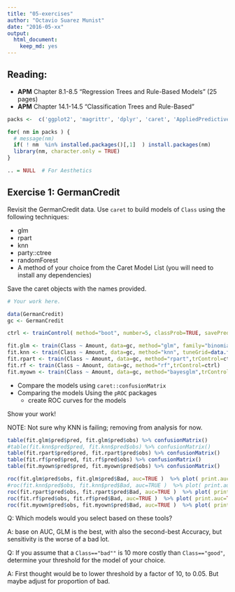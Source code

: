 ---
title: "05-exercises"
author: "Octavio Suarez Munist"
date: "2016-05-xx"
output:  
  html_document: 
    keep_md: yes
---

## Reading:
- **APM** Chapter 8.1-8.5 "Regression Trees and Rule-Based Models" (25 pages)
- **APM** Chapter 14.1-14.5 "Classification Trees and Rule-Based"  

```{r, echo=FALSE, results='hide', warning=FALSE }
packs <-  c('ggplot2', 'magrittr', 'dplyr', 'caret', 'AppliedPredictiveModeling', 'pROC')

for( nm in packs ) { 
  # message(nm)
  if( ! nm  %in% installed.packages()[,1]  ) install.packages(nm)
  library(nm, character.only = TRUE)
}

.. = NULL  # For Aesthetics

```


## Exercise 1: GermanCredit

Revisit the GermanCredit data. Use `caret` to build models of `Class` using the following techniques:

- glm
- rpart
- knn
- party::ctree
- randomForest
- A method of your choice from the Caret Model List (you will need to install any dependencies)

Save the caret objects with the names provided.

```{r}

# Your work here. 

data(GermanCredit)
gc <- GermanCredit

ctrl <- trainControl( method="boot", number=5, classProb=TRUE, savePrediction=TRUE )

fit.glm <- train(Class ~ Amount, data=gc, method="glm", family="binomial", trControl=ctrl)
fit.knn <- train(Class ~ Amount, data=gc, method="knn", tuneGrid=data.frame( k=c(40,50,60)))
fit.rpart <- train(Class ~ Amount, data=gc, method="rpart",trControl=ctrl, tuneLength=20)
fit.rf <- train(Class ~ Amount, data=gc, method="rf",trControl=ctrl)
fit.myown <- train(Class ~ Amount, data=gc, method="bayesglm",trControl=ctrl)


```


- Compare the models using `caret::confusionMatrix`
- Comparing the models Using the `pROC` packages
  - create ROC curves for the models 
  
Show your work! 

NOTE: Not sure why KNN is failing; removing from analysis for now.

```{r}

table(fit.glm$pred$pred, fit.glm$pred$obs) %>% confusionMatrix()
#table(fit.knn$pred$pred, fit.knn$pred$obs) %>% confusionMatrix()
table(fit.rpart$pred$pred, fit.rpart$pred$obs) %>% confusionMatrix()
table(fit.rf$pred$pred, fit.rf$pred$obs) %>% confusionMatrix()
table(fit.myown$pred$pred, fit.myown$pred$obs) %>% confusionMatrix()

roc(fit.glm$pred$obs, fit.glm$pred$Bad, auc=TRUE )  %>% plot( print.auc=TRUE, grid=TRUE)
#roc(fit.knn$pred$obs, fit.knn$pred$Bad, auc=TRUE )  %>% plot( print.auc=TRUE, grid=TRUE)
roc(fit.rpart$pred$obs, fit.rpart$pred$Bad, auc=TRUE )  %>% plot( print.auc=TRUE, grid=TRUE)
roc(fit.rf$pred$obs, fit.rf$pred$Bad, auc=TRUE )  %>% plot( print.auc=TRUE, grid=TRUE)
roc(fit.myown$pred$obs, fit.myown$pred$Bad, auc=TRUE )  %>% plot( print.auc=TRUE, grid=TRUE)


```


Q: Which models would you select based on these tools?

A: base on AUC, GLM is the best, with also the second-best Accuracy, but sensitivity is the worse of a bad lot. 

Q: If you assume that a `Class=="bad""` is 10 more costly than `Class=="good"`, determine your threshold for the model of your choice.  

A: First thought would be to lower threshold by a factor of 10, to 0.05. But maybe adjust for proportion of bad.


```{r}




```
